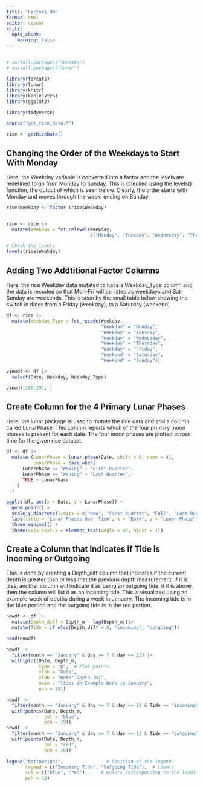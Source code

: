 ```yaml
---
title: "Factors HW"
format: html
editor: visual
knitr:
  opts_chunk: 
    warning: false
---
```


## 

```r
# install.packages("forcats")
# install.packages("lunar")

library(forcats)
library(lunar)
library(knitr)
library(kableExtra)
library(ggplot2)

library(tidyverse)

source("get_rice_data.R")

rice <- getRiceData()

```
## Changing the Order of the Weekdays to Start With Monday

Here, the Weekday variable is converted into a factor and the levels are redefined to go from Monday to Sunday. This is checked using the levels() function, the output of which is seen below. Clearly, the order starts with Monday and moves through the week, ending on Sunday.

```r
rice$Weekday <- factor (rice$Weekday)


rice <- rice |>
  mutate(Weekday = fct_relevel(Weekday, 
                               c("Monday", "Tuesday", "Wednesday", "Thursday", "Friday", "Saturday", "Sunday")))

# Check the levels
levels(rice$Weekday)


```

## Adding Two Addtitional Factor Columns

Here, the rice Weekday data mutated to have a Weekday_Type column and the data is recoded so that Mon-Fri will be listed as weekdays and Sat-Sunday are weekends. This is seen by the small table below showing the switch in dates from a Friday (weekday), to a Saturday (weekend)

```r
df <- rice |>
  mutate(Weekday_Type = fct_recode(Weekday,
                                   "Weekday" = "Monday",
                                   "Weekday" = "Tuesday",
                                   "Weekday" = "Wednesday",
                                   "Weekday" = "Thursday",
                                   "Weekday" = "Friday",
                                   "Weekend" = "Saturday",
                                   "Weekend" = "Sunday"))

viewdf <- df |>
  select(Date, Weekday, Weekday_Type)

viewdf[286:292, ]


```

## Create Column for the 4 Primary Lunar Phases

Here, the lunar package is used to mutate the rice data and add a column called LunarPhase. This column reports which of the four primary moon phases is present for each date. The four moon phases are plotted across time for the given rice dataset. 

```r

df <- df |> 
  mutate (LunarPhase = lunar.phase(Date, shift = 0, name = 4), 
          LunarPhase = case_when(
      LunarPhase == "Waxing" ~ "First Quarter",
      LunarPhase == "Waning" ~ "Last Quarter",
      TRUE ~ LunarPhase
    )
  )

ggplot(df, aes(x = Date, y = LunarPhase)) +
  geom_point() +
  scale_y_discrete(limits = c("New", "First Quarter", "Full", "Last Quarter")) +
  labs(title = "Lunar Phases Over Time", x = "Date", y = "Lunar Phase") +
  theme_minimal() +
  theme(axis.text.x = element_text(angle = 45, hjust = 1))

```

## Create a Column that Indicates if Tide is Incoming or Outgoing 

This is done by creating a Depth_diff column that indicates if the current depth is greater than or less that the previous depth measurement. If it is less, another column will indicate it as being an outgoing tide, if it is above, then the column will list it as an incoming tide. This is visualized using an example week of depths during a week in January. The incoming tide is in the blue portion and the outgoing tide is in the red portion. 

```r

newdf <- df |> 
  mutate(Depth_diff = Depth_m - lag(Depth_m))|>
  mutate(Tide = if_else(Depth_diff > 0, "incoming", "outgoing"))

head(newdf)

```

```r

newdf |>
  filter(month == "January" & day >= 7 & day <= 13) |>
  with(plot(Date, Depth_m, 
            type = "p",  # Plot points
            xlab = "Date",
            ylab = "Water Depth (m)",
            main = "Tides in Example Week in January",
            pch = 19))

newdf |>
  filter(month == "January" & day >= 7 & day <= 13 & Tide == "incoming") |>
  with(points(Date, Depth_m, 
              col = "blue",
              pch = 19))  
newdf |>
  filter(month == "January" & day >= 7 & day <= 13 & Tide == "outgoing") |>
  with(points(Date, Depth_m, 
              col = "red",  
              pch = 19))  

legend("bottomright",                # Position of the legend
       legend = c("Incoming Tide", "Outgoing Tide"),  # Labels
       col = c("blue", "red"),     # Colors corresponding to the labels
       pch = 19)

```

